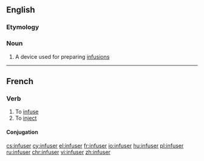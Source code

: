 ==English==

===Etymology===
{{suffix|infuse|er|lang=en}}

===Noun===
{{en-noun}}

# A device used for preparing [[infusion]]s

----

==French==

===Verb===
{{fr-verb}}

# To [[infuse]]
# To [[inject]]

====Conjugation====
{{fr-conj-auto}}

[[cs:infuser]]
[[cy:infuser]]
[[el:infuser]]
[[fr:infuser]]
[[io:infuser]]
[[hu:infuser]]
[[pl:infuser]]
[[ru:infuser]]
[[chr:infuser]]
[[vi:infuser]]
[[zh:infuser]]